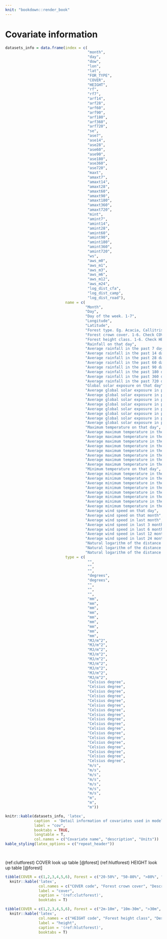 ```yaml
---
knit: "bookdown::render_book"
---
```


\appendix

# Covariate information

\footnotesize

```r
datasets_info = data.frame(index = c(
                                     "month",
                                     "day",
                                     "dow",
                                     "lon",
                                     "lat",
                                     "FOR_TYPE",
                                     "COVER",
                                     "HEIGHT",
                                     "rf",
                                     "rf7",
                                     "arf14",
                                     "arf28",
                                     "arf60",
                                     "arf90",
                                     "arf180",
                                     "arf360",
                                     "arf720",
                                     "se",
                                     "ase7",
                                     "ase14",
                                     "ase28",
                                     "ase60",
                                     "ase90",
                                     "ase180",
                                     "ase360",
                                     "ase720",
                                     "maxt",
                                     "amaxt7",
                                     "amaxt14",
                                     "amaxt28",
                                     "amaxt60",
                                     "amaxt90",
                                     "amaxt180",
                                     "amaxt360",
                                     "amaxt720",
                                     "mint",
                                     "amint7",
                                     "amint14",
                                     "amint28",
                                     "amint60",
                                     "amint90",
                                     "amint180",
                                     "amint360",
                                     "amint720",
                                     "ws",
                                     "aws_m0",
                                     "aws_m1",
                                     "aws_m3",
                                     "aws_m6",
                                     "aws_m12",
                                     "aws_m24",
                                     "log_dist_cfa",
                                     "log_dist_camp",
                                     "log_dist_road"),
                           name = c(
                                    "Month",
                                    "Day",
                                    "Day of the week. 1-7",
                                    "Longitude",
                                    "Latitude",
                                    "Forest type. Eg. Acacia, Callitris, Casuarina, etc.",
                                    "Forest crown cover. 1-6. Check COVER look up table",
                                    "Forest height class. 1-6. Check HEIGHT look up table",
                                    "Rainfall on that day",
                                    "Average rainfall in the past 7 days",
                                    "Average rainfall in the past 14 days",
                                    "Average rainfall in the past 28 days",
                                    "Average rainfall in the past 60 days",
                                    "Average rainfall in the past 90 days",
                                    "Average rainfall in the past 180 days",
                                    "Average rainfall in the past 360 days",
                                    "Average rainfall in the past 720 days",
                                    "Global solar exposure on that day",
                                    "Average global solar exposure in past 7 days",
                                    "Average global solar exposure in past 14 days",
                                    "Average global solar exposure in past 28 days",
                                    "Average global solar exposure in past 60 days",
                                    "Average global solar exposure in past 90 days",
                                    "Average global solar exposure in past 180 days",
                                    "Average global solar exposure in past 360 days",
                                    "Average global solar exposure in past 720 days",
                                    "Maximum temperature on that day",
                                    "Average maximum temperature in the past 7 days",
                                    "Average maximum temperature in the past 14 days",
                                    "Average maximum temperature in the past 28 days",
                                    "Average maximum temperature in the past 60 days",
                                    "Average maximum temperature in the past 90 days",
                                    "Average maximum temperature in the past 180 days",
                                    "Average maximum temperature in the past 360 days",
                                    "Average maximum temperature in the past 720 days",
                                    "Minimum temperature on that day",
                                    "Average minimum temperature in the past 7 days",
                                    "Average minimum temperature in the past 14 days",
                                    "Average minimum temperature in the past 28 days",
                                    "Average minimum temperature in the past 60 days",
                                    "Average minimum temperature in the past 90 days",
                                    "Average minimum temperature in the past 180 days",
                                    "Average minimum temperature in the past 360 days",
                                    "Average minimum temperature in the past 720 days",
                                    "Average wind speed on that day",
                                    "Average wind speed on that month",
                                    "Average wind speed in last month",
                                    "Average wind speed in last 3 months",
                                    "Average wind speed in last 6 months",
                                    "Average wind speed in last 12 months",
                                    "Average wind speed in last 24 months",
                                    "Natural logarithm of the distance to the nearest CFA station",
                                    "Natural logarithm of the distance to the nearest recreation site",
                                    "Natural logarithm of the distance to the nearest road"), 
                           type = c(
                                     "",
                                     "",
                                     "",
                                     "degrees",
                                     "degrees",
                                     "",
                                     "",
                                     "",
                                     "mm",
                                     "mm",
                                     "mm",
                                     "mm",
                                     "mm",
                                     "mm",
                                     "mm",
                                     "mm",
                                     "mm",
                                     "MJ/m^2",
                                     "MJ/m^2",
                                     "MJ/m^2",
                                     "MJ/m^2",
                                     "MJ/m^2",
                                     "MJ/m^2",
                                     "MJ/m^2",
                                     "MJ/m^2",
                                     "MJ/m^2",
                                     "Celsius degree",
                                     "Celsius degree",
                                     "Celsius degree",
                                     "Celsius degree",
                                     "Celsius degree",
                                     "Celsius degree",
                                     "Celsius degree",
                                     "Celsius degree",
                                     "Celsius degree",
                                     "Celsius degree",
                                     "Celsius degree",
                                     "Celsius degree",
                                     "Celsius degree",
                                     "Celsius degree",
                                     "Celsius degree",
                                     "Celsius degree",
                                     "Celsius degree",
                                     "Celsius degree",
                                     "m/s",
                                     "m/s",
                                     "m/s",
                                     "m/s",
                                     "m/s",
                                     "m/s",
                                     "m/s",
                                     "m",
                                     "m",
                                     "m"))

knitr::kable(datasets_info, 'latex', 
             caption  = 'Detail information of covariates used in modelling.', 
             label = "cov",
             booktabs = TRUE,
             longtable = T,
             col.names = c("Covariate name", "description", "Units"))  %>%
kable_styling(latex_options = c("repeat_header"))

  
```

\normalsize

(ref:clutforest) COVER look up table [@forest]
(ref:hlutforest) HEIGHT look up table [@forest]

```r
tibble(COVER = c(1,2,3,4,5,6), Forest = c("20-50%", "50-80%", ">80%", "n/a", ">=20%", "<20%"), des = c("Woodland", "Open", "Closed", "Plantation", "Unknown", "Non forest")) %>%
  knitr::kable('latex',
               col.names = c("COVER code", "Forest crown cover", "Description"),
               label = "cover",
               caption = '(ref:clutforest)',
               booktabs = T)
```


```r
tibble(COVER = c(1,2,3,4,5,6), Forest = c("2m-10m", "10m-30m", ">30m", "n/a", ">=2m", ""), des = c("Low", "Medium", "Tall", "Plantation", "Unknown", "Non forest")) %>%
  knitr::kable('latex',
               col.names = c("HEIGHT code", "Forest height class", "Description"),
               label = "height",
               caption = '(ref:hlutforest)',
               booktabs = T)
```



